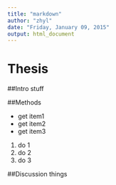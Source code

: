 ```yaml
---
title: "markdown"
author: "zhyl"
date: "Friday, January 09, 2015"
output: html_document
---
```



# Thesis

##Intro
stuff

##Methods

- get item1
- get item2
- get item3

1. do 1
1. do 2
1. do 3

##Discussion
things
